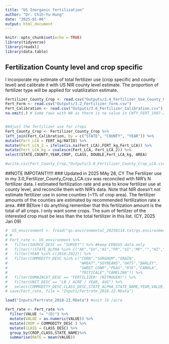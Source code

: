 ```yaml
---
title: "US Inorganic fertilization"
author: "Dr. Chih-Yu Hung"
date: "2025-01-06"
output: html_document
---
```


```r
knitr::opts_chunk$set(echo = TRUE)
library(tidyverse)
library(readxl)
library(data.table)
```


## Fertilization County level and crop specific

I incorporate my estimate of total fertilizer use (crop specific and county level) and calibrate it with US NIR county level estimate. The proportion of fertilizer type will be applied for volatilization estimate.


```r
Fertilizer_County_Crop <- read.csv("Outputs/3.4_Fertilizer_Use_County_Crop.csv")
Fert_Form <- read.csv("Outputs/3.2_Fertilizer_form.csv")
Fert_Calibration <- read.csv("Outputs/3.6_Fertilizer_Calibration.csv") %>%
na.omit(.) # Some rows with NA as there is no value in CNTY_FERT_1987-2012


#Adjust the fertilizer use for crops 
Fert_County_Crop <- Fertilizer_County_Crop %>%
left_join(Fert_Calibration, by = c("STATE", "COUNTY", "YEAR")) %>%
mutate(Fert_LCA = FERT_kg/RATIO) %>%
mutate(Fert_LCA_2 = ifelse(is.na(Fert_LCA),FERT_kg,Fert_LCA)) %>%
mutate(Fert_LCA_kg = coalesce(Fert_LCA, Fert_LCA_2)) %>%
select(STATE,COUNTY,YEAR,CROP, CLASS, DOUBLE,Fert_LCA_kg, AREA)

#write.csv(Fert_County_Crop,"Outputs/3.0_Fertilizer_County_Crop_LCA.csv",row.names = FALSE)
```



##NOTE IMPOTANT!!!!!
### Updated in  2025 MAy 28, CY
The Fertilizer use in my 3.0_Fertilizer_County_Crop_LCA.csv was reconciled with NIR's N fertilizer data. I estimated fertilization rate and area to know fertilizer use at county level, and reconcilie them with NIR's data. Note that NIR doesn't not estimate fertilizer use in some counties (~1% of crop area). The fertilizer amounts of the counties are estimated by recommended fertilization rate x area. 
### BEfore I do anything remember that this fertilzation amount is the total of all crops. I only want some crops. The sum of fertilzer of the interested crop must be less than the total fertilizer in this list. 
(CY, 2025 Jan 09)


```r
#  US_environment <- fread("qs.environmental_20250114.txt/qs.environmental_20250114.txt")
# # 
# Fert_rate <- US_environment %>%
#   filter(SOURCE_DESC == "SURVEY") %>% #keep CENSUS data only
#   filter(!(STATE_ALPHA %in% c("AK","GU","AS","PR","VI","MP","","HI",""))) %>% #exclude territories, HI and AK
#   filter(YEAR %in% c(2018:2022)) %>%
#   filter(COMMODITY_DESC %in% c("CORN","SORGHUM","GRAIN",
#                                "WHEAT","SOYBEANS","OATS","BARLEY",
#                                "SWEET CONR","PEAS","RYE","CANOLA",
#                                "TRITICALE","CAMELINA")) %>%
#   filter(DOMAINCAT_DESC == "FERTILIZER: (NITROGEN)") %>%
#   filter(UNIT_DESC == "LB / ACRE / YEAR, AVG") %>%
#   select(COMMODITY_DESC,CLASS_DESC,STATE_ALPHA,STATE_NAME,YEAR,VALUE)
# save(Fert_rate, file = "Inputs/Fertrate_2018-22.RData")

load("Inputs/Fertrate_2018-22.RData") #unit lb /acre

Fert_rate <- Fert_rate %>%
  filter(VALUE != "(D)") %>%
  mutate(VALUE = as.numeric(VALUE)) %>%
  mutate(CROP = COMMODITY_DESC ) %>%
  mutate(CLASS = CLASS_DESC) %>%
  group_by(CROP,CLASS,STATE_NAME)%>%
  summarise(RATE = mean(VALUE))

```


